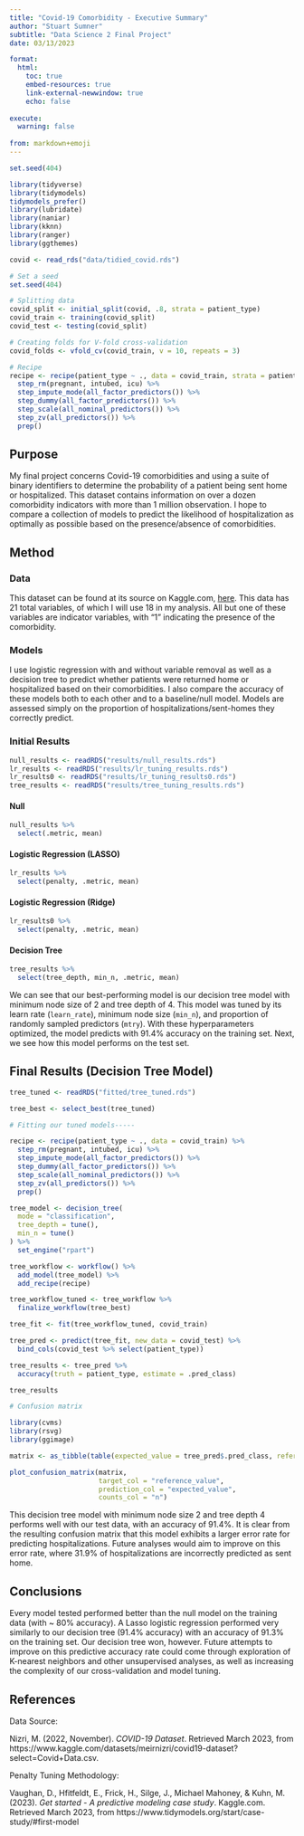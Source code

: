 ```yaml
---
title: "Covid-19 Comorbidity - Executive Summary"
author: "Stuart Sumner"
subtitle: "Data Science 2 Final Project"
date: 03/13/2023

format:
  html:
    toc: true
    embed-resources: true
    link-external-newwindow: true
    echo: false
    
execute:
  warning: false
  
from: markdown+emoji  
---
```



``` r

set.seed(404)

library(tidyverse)
library(tidymodels)
tidymodels_prefer()
library(lubridate)
library(naniar)
library(kknn)
library(ranger)
library(ggthemes)

covid <- read_rds("data/tidied_covid.rds")

# Set a seed
set.seed(404)

# Splitting data
covid_split <- initial_split(covid, .8, strata = patient_type)
covid_train <- training(covid_split)
covid_test <- testing(covid_split)

# Creating folds for V-fold cross-validation
covid_folds <- vfold_cv(covid_train, v = 10, repeats = 3)

# Recipe
recipe <- recipe(patient_type ~ ., data = covid_train, strata = patient_type) %>% 
  step_rm(pregnant, intubed, icu) %>% 
  step_impute_mode(all_factor_predictors()) %>%
  step_dummy(all_factor_predictors()) %>% 
  step_scale(all_nominal_predictors()) %>% 
  step_zv(all_predictors()) %>% 
  prep()
```

## Purpose

My final project concerns Covid-19 comorbidities and using a suite of binary identifiers to determine the probability of a patient being sent home or hospitalized. This dataset contains information on over a dozen comorbidity indicators with more than 1 million observation. I hope to compare a collection of models to predict the likelihood of hospitalization as optimally as possible based on the presence/absence of comorbidities.

## Method

### Data

This dataset can be found at its source on Kaggle.com, [here](https://www.kaggle.com/datasets/meirnizri/covid19-dataset?select=Covid+Data.csv). This data has 21 total variables, of which I will use 18 in my analysis. All but one of these variables are indicator variables, with "1" indicating the presence of the comorbidity.

### Models

I use logistic regression with and without variable removal as well as a decision tree to predict whether patients were returned home or hospitalized based on their comorbidities. I also compare the accuracy of these models both to each other and to a baseline/null model. Models are assessed simply on the proportion of hospitalizations/sent-homes they correctly predict.


### Initial Results

``` r

null_results <- readRDS("results/null_results.rds")
lr_results <- readRDS("results/lr_tuning_results.rds")
lr_results0 <- readRDS("results/lr_tuning_results0.rds")
tree_results <- readRDS("results/tree_tuning_results.rds")
```

#### Null
``` r

null_results %>% 
  select(.metric, mean)
```

#### Logistic Regression (LASSO)
``` r

lr_results %>% 
  select(penalty, .metric, mean)
```

#### Logistic Regression (Ridge)

``` r

lr_results0 %>% 
  select(penalty, .metric, mean)
```

#### Decision Tree

``` r

tree_results %>% 
  select(tree_depth, min_n, .metric, mean)
```


We can see that our best-performing model is our decision tree model with minimum node size of 2 and tree depth of 4. This model was tuned by its learn rate (`learn_rate`), minimum node size (`min_n`), and proportion of randomly sampled predictors (`mtry`). With these hyperparameters optimized, the model predicts with 91.4% accuracy on the training set. Next, we see how this model performs on the test set.

## Final Results (Decision Tree Model)

``` r

tree_tuned <- readRDS("fitted/tree_tuned.rds")

tree_best <- select_best(tree_tuned)

# Fitting our tuned models-----

recipe <- recipe(patient_type ~ ., data = covid_train) %>% 
  step_rm(pregnant, intubed, icu) %>% 
  step_impute_mode(all_factor_predictors()) %>%
  step_dummy(all_factor_predictors()) %>% 
  step_scale(all_nominal_predictors()) %>% 
  step_zv(all_predictors()) %>% 
  prep()

tree_model <- decision_tree(
  mode = "classification",
  tree_depth = tune(),
  min_n = tune()
) %>% 
  set_engine("rpart")

tree_workflow <- workflow() %>% 
  add_model(tree_model) %>% 
  add_recipe(recipe)

tree_workflow_tuned <- tree_workflow %>% 
  finalize_workflow(tree_best)

tree_fit <- fit(tree_workflow_tuned, covid_train)

tree_pred <- predict(tree_fit, new_data = covid_test) %>% 
  bind_cols(covid_test %>% select(patient_type))

tree_results <- tree_pred %>% 
  accuracy(truth = patient_type, estimate = .pred_class)

tree_results

# Confusion matrix

library(cvms)
library(rsvg)
library(ggimage)

matrix <- as_tibble(table(expected_value = tree_pred$.pred_class, reference_value = tree_pred$patient_type)) 

plot_confusion_matrix(matrix, 
                      target_col = "reference_value", 
                      prediction_col = "expected_value",
                      counts_col = "n")

```

This decision tree model with minimum node size 2 and tree depth 4 performs well with our test data, with an accuracy of 91.4%. It is clear from the resulting confusion matrix that this model exhibits a larger error rate for predicting hospitalizations. Future analyses would aim to improve on this error rate, where 31.9% of hospitalizations are incorrectly predicted as sent home.

## Conclusions

Every model tested performed better than the null model on the training data (with ~ 80% accuracy). A Lasso logistic regression performed very similarly to our decision tree (91.4% accuracy) with an accuracy of 91.3% on the training set. Our decision tree won, however. Future attempts to improve on this predictive accuracy rate could come through exploration of K-nearest neighbors and other unsupervised analyses, as well as increasing the complexity of our cross-validation and model tuning.


## References

Data Source: 

Nizri, M. (2022, November). *COVID-19 Dataset*. Retrieved March 2023, from https://www.kaggle.com/datasets/meirnizri/covid19-dataset?select=Covid+Data.csv. 

Penalty Tuning Methodology: 

Vaughan, D., Hfitfeldt, E., Frick, H., Silge, J., Michael Mahoney, &amp; Kuhn, M. (2023). *Get started - A predictive modeling case study*. Kaggle.com. Retrieved March 2023, from https://www.tidymodels.org/start/case-study/#first-model 